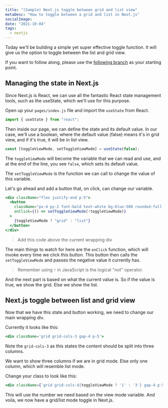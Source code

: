 ```yaml
---
title: "(Sample) Next.js toggle between grid and list view"
metaDesc: "How to toggle between a grid and list in Next.js"
socialImage:
date: "2021-10-04"
tags:
  - nextjs
---
```


Today we'll be building a simple yet super effective toggle function.
It will give us the option to toggle between the list and grid view.

If you want to follow along, please use the [following branch](https://github.com/rebelchris/next-tailwind/tree/active-link) as your starting point.

## Managing the state in Next.js

Since Next.js is React, we can use all the fantastic React state management tools, such as the useState, which we'll use for this purpose.

Open up your `pages/index.js` file and import the `useState` from React.

```js
import { useState } from "react";
```

Then inside our page, we can define the state and its default value.
In our case, we'll use a boolean, where the default value (false) means it's in grid view, and if it's true, it will be in list view.

```js
const [toggleViewMode, setToggleViewMode] = useState(false);
```

The `toggleViewMode` will become the variable that we can read and use, and at the end of the line, you see `false`, which sets its default value.

The `setToggleViewMode` is the function we can call to change the value of this variable.

Let's go ahead and add a button that, on click, can change our variable.

```jsx
<div className="flex justify-end p-5">
  <button
    className="px-4 py-2 font-bold text-white bg-blue-500 rounded-full hover:bg-blue-700"
    onClick={() => setToggleViewMode(!toggleViewMode)}
  >
    {toggleViewMode ? "grid" : "list"}
  </button>
</div>
```

> Add this code above the current wrapping div

The main things to watch for here are the `onClick` function, which will invoke every time we click this button. This button then calls the `setToggleViewMode` and passes the negative value it currently has.

> Remember using `!` in JavaScript is the logical "not" operator.

And the next part is based on what the current value is.
So if the value is true, we show the grid. Else we show the list.

## Next.js toggle between list and grid view

Now that we have this state and button working, we need to change our main wrapping div.

Currently it looks like this:

```jsx
<div className='grid grid-cols-3 gap-4 p-5'>
```

Note the `grid-cols-3` as this states the content should be split into three columns.

We want to show three columns if we are in grid mode. Else only one column, which will resemble list mode.

Change your class to look like this:

```jsx
<div className={`grid grid-cols-${toggleViewMode ? '1' : '3'} gap-4 p-5`}>
```

This will use the number we need based on the view mode variable.
And voila, we now have a grid/list mode toggle in Next.js.
